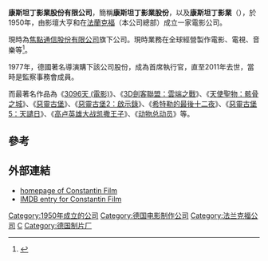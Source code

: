 {{noteTA
|G1=Show
|G2=Movie
|T=zh-tw:康斯坦丁;zh-hk:康斯坦丁;zh-cn:康斯坦丁;
|1=zh-tw:康斯坦丁;zh-hk:康斯坦丁;zh-cn:康斯坦丁;
}}
{{Infobox company
| name             = 康斯坦丁影業
| name_en          = Constantin Film AG
| logo             = Logo Constantin Film.svg
| logo_size        = 250px
| logo_padding     = 20px
| type             = [[Aktiengesellschaft|Aktiengesellschaft]]
| foundation       = [[德國|德國]][[法蘭克福|法蘭克福]](1950年4月1日)
| founder          = Waldfried Barthel<br>Preben Philipsen
| location_city    = [[慕尼黑|慕尼黑]]
| location_country = [[德國|德國]]
| key_people       = [[Martin_Moszkowicz|Martin Moszkowicz]]<br>[[Bernd_Eichinger|Bernd Eichinger]] (†2011)<br>[[Fred_Kogel|Fred Kogel]]
| industry         = [[電影製作|電影製作]]
| revenue          = 214,91 Mio. € (2010)
| owner            = Highlight Communications ({{FWB|HLG}})
| num_employees    = 422 (December 2010)
| homepage         = [http://www.constantin-film.de/ www.constantin-film.de]
}}

'''康斯坦丁影業股份有限公司'''，簡稱'''康斯坦丁影業股份'''，以及'''康斯坦丁影業'''（'''{{lang-de|Constantin Film AG}}'''），於1950年，由影壇大亨{{link-de|沃倫弗爾．巴雷德爾|Waldfried Barthel|}}和{{link-de|柏貝．菲列遜|Preben Philipsen|}}在[[法蘭克福|法蘭克福]]（本公司總部）成立一家電影公司。

現時為[[焦點通信股份有限公司|焦點通信股份有限公司]]旗下公司。現時業務在全球經營製作電影、電視、音樂等<ref>{{Cite web |url=http://www.constantin-film.de/ueber-uns/constantin-film-ag/ |title=康斯坦丁影業股份有限公司簡介 |access-date=2013-09-22 |archive-url=https://web.archive.org/web/20130922170649/http://www.constantin-film.de/ueber-uns/constantin-film-ag/ |archive-date=2013-09-22 |dead-url=yes }}</ref>。

1977年，德國著名導演{{link-en|班恩特·伊茲恩格爾|Bernd Eichinger|}}購下該公司股份，成為首席執行官，直至2011年去世，當時是監察事務會成員。

而最著名作品為《[[3096天_(電影)|3096天 (電影)]]》、《[[3D劍客聯盟：雲端之戰|3D劍客聯盟：雲端之戰]]》、《[[天使聖物：骸骨之城|天使聖物：骸骨之城]]》、《[[惡靈古堡_(電影)|惡靈古堡]]》、《[[惡靈古堡2：啟示錄|惡靈古堡2：啟示錄]]》、《[[希特勒的最後十二夜|希特勒的最後十二夜]]》、《[[惡靈古堡5：天譴日|惡靈古堡5：天譴日]]》、《[[高卢英雄大战凯撒王子|高卢英雄大战凯撒王子]]》、《[[动物总动员|动物总动员]]》等。

==參考==
{{reflist}}

==外部連結==
*[http://www.constantin-film.de homepage of Constantin Film] {{Wayback|url=http://www.constantin-film.de/ |date=20220123183029 }}
*[http://www.imdb.com/find?s=all&q=constantin+Film IMDB entry for Constantin Film] {{Wayback|url=http://www.imdb.com/find?s=all&q=constantin+Film |date=20210320034510 }}

[[Category:1950年成立的公司|Category:1950年成立的公司]]
[[Category:德国电影制作公司|Category:德国电影制作公司]] 
[[Category:法兰克福公司|Category:法兰克福公司]]
[[Category:电影发行公司|C]]
[[Category:德国制片厂|Category:德国制片厂]]